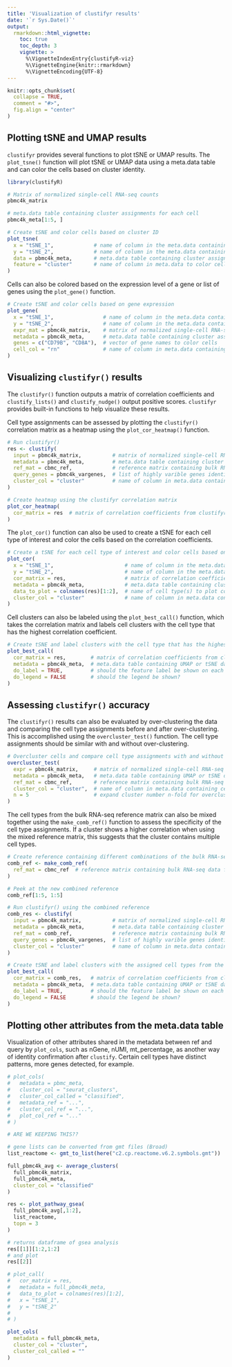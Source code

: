```yaml
---
title: 'Visualization of clustifyr results'
date: '`r Sys.Date()`'
output:
  rmarkdown::html_vignette:
    toc: true
    toc_depth: 3
    vignette: >
      %\VignetteIndexEntry{clustifyR-viz}
      %\VignetteEngine{knitr::rmarkdown}
      %\VignetteEncoding{UTF-8}
---
```


```r
knitr::opts_chunk$set(
  collapse = TRUE,
  comment = "#>",
  fig.align = "center"
)
```

## Plotting tSNE and UMAP results

`clustifyr` provides several functions to plot tSNE or UMAP results. The `plot_tsne()` function will plot tSNE or UMAP data using a meta.data table and can color the cells based on cluster identity.

```r
library(clustifyR)

# Matrix of normalized single-cell RNA-seq counts
pbmc4k_matrix

# meta.data table containing cluster assignments for each cell 
pbmc4k_meta[1:5, ]

# Create tSNE and color cells based on cluster ID
plot_tsne(
  x = "tSNE_1",             # name of column in the meta.data containing the data to plot on x-axis
  y = "tSNE_2",             # name of column in the meta.data containing the data to plot on y-axis
  data = pbmc4k_meta,       # meta.data table containing cluster assignments for each cell
  feature = "cluster"       # name of column in meta.data to color cells by
)
```

Cells can also be colored based on the expression level of a gene or list of genes using the `plot_gene()` function.   

```r
# Create tSNE and color cells based on gene expression
plot_gene(
  x = "tSNE_1",                # name of column in the meta.data containing the data to plot on x-axis
  y = "tSNE_2",                # name of column in the meta.data containing the data to plot on y-axis
  expr_mat = pbmc4k_matrix,    # matrix of normalized single-cell RNA-seq counts
  metadata = pbmc4k_meta,      # meta.data table containing cluster assignments for each cell
  genes = c("CD79B", "CD8A"),  # vector of gene names to color cells
  cell_col = "rn"              # name of column in meta.data containing the cell IDs
)
```

## Visualizing `clustifyr()` results

The `clustifyr()` function outputs a matrix of correlation coefficients and `clustify_lists()` and `clustify_nudge()` output positive scores. `clustifyr` provides built-in functions to help visualize these results.

Cell type assignments can be assessed by plotting the `clustifyr()` correlation matrix as a heatmap using the `plot_cor_heatmap()` function.

```r
# Run clustifyr()
res <- clustify(
  input = pbmc4k_matrix,          # matrix of normalized single-cell RNA-seq counts
  metadata = pbmc4k_meta,         # meta.data table containing cluster assignments for each cell
  ref_mat = cbmc_ref,             # reference matrix containing bulk RNA-seq data for each cell type
  query_genes = pbmc4k_vargenes,  # list of highly varible genes identified with Seurat
  cluster_col = "cluster"         # name of column in meta.data containing cell clusters
)

# Create heatmap using the clustifyr correlation matrix
plot_cor_heatmap(
  cor_matrix = res  # matrix of correlation coefficients from clustifyr()
)
```

The `plot_cor()` function can also be used to create a tSNE for each cell type of interest and color the cells based on the correlation coefficients.

```r
# Create a tSNE for each cell type of interest and color cells based on correlation coefficients
plot_cor(
  x = "tSNE_1",                       # name of column in the meta.data containing the data to plot on x-axis
  y = "tSNE_2",                       # name of column in the meta.data containing the data to plot on y-axis
  cor_matrix = res,                   # matrix of correlation coefficients from clustifyr()
  metadata = pbmc4k_meta,             # meta.data table containing cluster assignments for each cell
  data_to_plot = colnames(res)[1:2],  # name of cell type(s) to plot correlation coefficients
  cluster_col = "cluster"             # name of column in meta.data containing cell clusters
)
```

Cell clusters can also be labeled using the `plot_best_call()` function, which takes the correlation matrix and labels cell clusters with the cell type that has the highest correlation coefficient.

```r
# Create tSNE and label clusters with the cell type that has the highest correlation coefficient
plot_best_call(
  cor_matrix = res,        # matrix of correlation coefficients from clustifyr()
  metadata = pbmc4k_meta,  # meta.data table containing UMAP or tSNE data
  do_label = TRUE,         # should the feature label be shown on each cluster?
  do_legend = FALSE        # should the legend be shown?
)
```

## Assessing `clustifyr()` accuracy

The `clustifyr()` results can also be evaluated by over-clustering the data and comparing the cell type assignments before and after over-clustering. This is accomplished using the `overcluster_test()` function. The cell type assignments should be similar with and without over-clustering.

```r
# Overcluster cells and compare cell type assignments with and without over-clustering
overcluster_test(
  expr = pbmc4k_matrix,     # matrix of normalized single-cell RNA-seq counts
  metadata = pbmc4k_meta,   # meta.data table containing UMAP or tSNE data
  ref_mat = cbmc_ref,       # reference matrix containing bulk RNA-seq data for each cell type      
  cluster_col = "cluster",  # name of column in meta.data containing cell clusters
  n = 5                     # expand cluster number n-fold for overclustering
)
```

The cell types from the bulk RNA-seq reference matrix can also be mixed together using the `make_comb_ref()` function to assess the specificity of the cell type assignments. If a cluster shows a higher correlation when using the mixed reference matrix, this suggests that the cluster contains multiple cell types.

```r
# Create reference containing different combinations of the bulk RNA-seq data
comb_ref <- make_comb_ref(
  ref_mat = cbmc_ref  # reference matrix containing bulk RNA-seq data for each cell type      
)

# Peek at the new combined reference
comb_ref[1:5, 1:5]

# Run clustifyr() using the combined reference
comb_res <- clustify(
  input = pbmc4k_matrix,          # matrix of normalized single-cell RNA-seq counts
  metadata = pbmc4k_meta,         # meta.data table containing cluster assignments for each cell
  ref_mat = comb_ref,             # reference matrix containing bulk RNA-seq data for each cell type
  query_genes = pbmc4k_vargenes,  # list of highly varible genes identified with Seurat
  cluster_col = "cluster"         # name of column in meta.data containing cell clusters
)

# Create tSNE and label clusters with the assigned cell types from the combined reference
plot_best_call(
  cor_matrix = comb_res,   # matrix of correlation coefficients from clustifyr()
  metadata = pbmc4k_meta,  # meta.data table containing UMAP or tSNE data
  do_label = TRUE,         # should the feature label be shown on each cluster?
  do_legend = FALSE        # should the legend be shown?
)
```

## Plotting other attributes from the meta.data table 

Visualization of other attributes shared in the metadata between ref and query by `plot_cols`, such as nGene, nUMI, mt_percentage, as another way of identity confirmation after `clustify`. Certain cell types have distinct patterns, more genes detected, for example.

```r
# plot_cols(
#   metadata = pbmc_meta,
#   cluster_col = "seurat_clusters",
#   cluster_col_called = "classified",
#   metadata_ref = "...",
#   cluster_col_ref = "...",
#   plot_col_ref = "..."
# )
```









```r
# ARE WE KEEPING THIS??

# gene lists can be converted from gmt files (Broad)
list_reactome <- gmt_to_list(here("c2.cp.reactome.v6.2.symbols.gmt"))

full_pbmc4k_avg <- average_clusters(
  full_pbmc4k_matrix, 
  full_pbmc4k_meta, 
  cluster_col = "classified"
)

res <- plot_pathway_gsea(
  full_pbmc4k_avg[,1:2], 
  list_reactome, 
  topn = 3
)

# returns dataframe of gsea analysis
res[[1]][1:2,1:2]
# and plot
res[[2]]
```

```r
# plot_call(
#   cor_matrix = res, 
#   metadata = full_pbmc4k_meta,
#   data_to_plot = colnames(res)[1:2],
#   x = "tSNE_1",
#   y = "tSNE_2"
#   
# )

plot_cols(
  metadata = full_pbmc4k_meta,
  cluster_col = "cluster",
  cluster_col_called = ""
)
```







